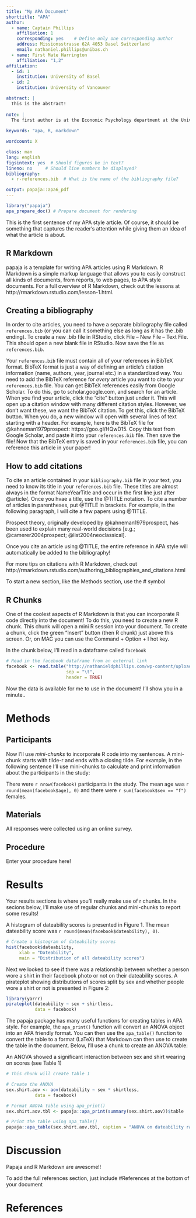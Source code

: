 ```yaml
---
title: "My APA Document"
shorttitle: "APA"
author: 
  - name: Captain Phillips
    affiliation: 1
    corresponding: yes    # Define only one corresponding author
    address: Missionsstrasse 62A 4053 Basel Switzerland
    email: nathaniel.phillips@unibas.ch
  - name: First Mate Harrington
    affiliation: "1,2"
affiliation:
  - id: 1
    institution: University of Basel
  - id: 2
    institution: University of Vancouver

abstract: |
  This is the abstract!
  
note: |  
  The first author is at the Economic Psychology department at the University of Basel.
  
keywords: "apa, R, markdown"

wordcount: X

class: man
lang: english
figsintext: yes  # Should figures be in text?
lineno: no     # Should line numbers be displayed?
bibliography:
  - r-references.bib  # What is the name of the bibliography file?

output: papaja::apa6_pdf
---
```


```r
library("papaja")
apa_prepare_doc() # Prepare document for rendering
```

This is the first sentence of my APA style article. Of course, it should be something that captures the reader's attention while giving them an idea of what the article is about.

## R Markdown

papaja is a template for writing APA articles using R Markdown. R Markdown is a simple markup language that allows you to easily construct all kinds of documents, from reports, to web pages, to APA style documents. For a full overview of R Markdown, check out the lessons at http://rmarkdown.rstudio.com/lesson-1.html.

## Creating a bibliography

In order to cite articles, you need to have a separate bibliography file called `references.bib` (or you can call it something else as long as it has the .bib ending). To create a new .bib file in RStudio, click File -- New File -- Text File. This should open a new blank file in RStudio. Now save the file as `references.bib`.

Your `references.bib` file must contain all of your references in BibTeX format. BibTeX format is just a way of defining an article's citation information (name, authors, year, journal etc.) in a standardized way. You need to add the BibTeX reference for *every* article you want to cite to your `references.bib` file. You can get BibTeX references easily from Google Scholar. To do this, go to scholar.google.com, and search for an article. When you find your article, click the "cite" button just under it. This will open up a citation window with many different citation styles. However, we don't want these, we want the BibTeX citation. To get this, click the BibTeX button. When you do, a new window will open with several lines of text starting with a header. For example, here is the BibTeX file for @kahneman1979prospect: https://goo.gl/HQwD15. Copy this text from Google Scholar, and paste it into your `references.bib` file. Then save the file! Now that the BibTeX entry is saved in your `references.bib` file, you can reference this article in your paper!

## How to add citations

To cite an article contained in your `bibliography.bib` file in your text, you need to know its title in your `references.bib` file. These titles are almost always in the format NameYearTitle and occur in the first line just after \@article{. Once you hvae a title, use the \@TITLE notation.  To cite a number of articles in parentheses, put \@TITLE in brackets. For example, in the following paragraph, I will cite a few papers using \@TITLE. 

Prospect theory, originally developed by @kahneman1979prospect, has been used to explain many real-world decisions [e.g.; @camerer2004prospect; @list2004neoclassical]. 

Once you cite an article using \@TITLE, the entire reference in APA style will automatically be added to the bibliography!

For more tips on citations with R Markdown, check out http://rmarkdown.rstudio.com/authoring_bibliographies_and_citations.html

To start a new section, like the Methods section, use the \# symbol

## R Chunks

One of the coolest aspects of R Markdown is that you can incorporate R code directly into the document! To do this, you need to create a new R chunk. This chunk will open a mini R session into your document. To create a chunk, click the green "Insert" button (then R chunk) just above this screen. Or, on MAC you can use the Command + Option + I hot key.

In the chunk below, I'll read in a dataframe called `facebook`

```r
# Read in the facebook dataframe from an external link
facebook <- read.table("http://nathanieldphillips.com/wp-content/uploads/2016/04/facebook.txt", 
                       sep = "\t", 
                       header = TRUE)
```

Now the data is available for me to use in the document! I'll show you in a minute..


# Methods

## Participants

Now I'll use *mini-chunks* to incorporate R code into my sentences. A mini-chunk starts with tilde-r and ends with a closing tilde. For example, in the following sentence I'll use mini-chunks to calculate and print information about the participants in the study: 

There were `r nrow(facebook)` participants in the study. The mean age was `r round(mean(facebook$age), 0)` and there were `r sum(facebook$sex == "f")` females.

## Materials

All responses were collected using an online survey.

## Procedure

Enter your procedure here!

# Results

Your results sections is where you'll really make use of r chunks. In the secions below, I'll make use of regular chunks and mini-chunks to report some results!

A histogram of dateability scores is presented in Figure 1. The mean dateability score was `r round(mean(facebook$dateability), 0)`.

```r
# Create a histogram of dateability scores
hist(facebook$dateability, 
     xlab = "Dateability",
     main = "Distribution of all dateability scores")
```

Next we looked to see if there was a relationship between whether a person wore a shirt in their facebook photo or not on their dateability scores. A pirateplot showing distributions of scores split by sex and whether people wore a shirt or not is presented in Figure 2:

```r
library(yarrr)
pirateplot(dateability ~ sex + shirtless, 
           data = facebook)
```

The papaja package has many useful functions for creating tables in APA style. For example, the `apa_print()` function will convert an ANOVA object into an APA friendly format. You can then use the `apa_table()` function to convert the table to a format (LaTeX) that Markdown can then use to create the table in the document. Below, I'll use a chunk to create an ANOVA table:

An ANOVA showed a significant interaction between sex and shirt wearing on scores (see Table 1)

```r
# This chunk will create table 1

# Create the ANOVA
sex.shirt.aov <- aov(dateability ~ sex * shirtless, 
           data = facebook)

# Format ANOVA table using apa_print()
sex.shirt.aov.tbl <- papaja::apa_print(summary(sex.shirt.aov))$table

# Print the table using apa_table()
papaja::apa_table(sex.shirt.aov.tbl, caption = "ANOVA on dateability ratings")
```



# Discussion

Papaja and R Markdown are awesome!!

To add the full references section, just include \#References at the bottom of your document

# References


\setlength{\parindent}{-0.5in}
\setlength{\leftskip}{0.5in}
\setlength{\parskip}{8pt}
